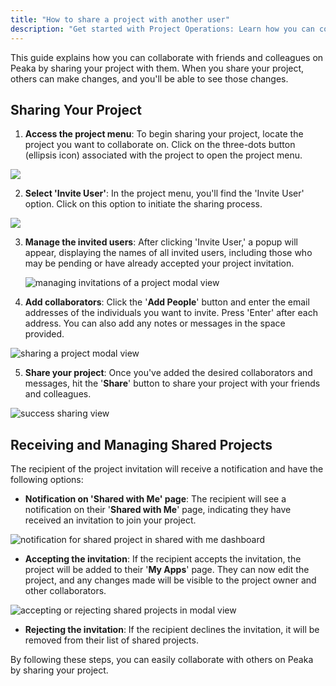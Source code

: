 ```yaml
---
title: "How to share a project with another user"
description: "Get started with Project Operations: Learn how you can collaborate by sharing your Peaka project."
---
```


This guide explains how you can collaborate with friends and colleagues on Peaka by sharing your project with them. When you share your project, others can make changes, and you'll be able to see those changes.

## Sharing Your Project

1. **Access the project menu**: To begin sharing your project, locate the project you want to collaborate on. Click on the three-dots button (ellipsis icon) associated with the project to open the project menu.

<img src="https://cdn.peaka.com/project-operations/click-3-dot.png" />

2. **Select 'Invite User'**: In the project menu, you'll find the 'Invite User' option. Click on this option to initiate the sharing process.

<img src="https://cdn.peaka.com/project-operations/share-app-1.png" />

3. **Manage the invited users**: After clicking 'Invite User,' a popup will appear, displaying the names of all invited users, including those who may be pending or have already accepted your project invitation.

   <img
     src="https://cdn.peaka.com/project-operations/share-app-2.png"
     alt="managing invitations of a project modal view"
   />

4. **Add collaborators**: Click the '**Add People**' button and enter the email addresses of the individuals you want to invite. Press 'Enter' after each address. You can also add any notes or messages in the space provided.

<img
  src="https://cdn.peaka.com/project-operations/share-app-3.png"
  alt="sharing a project modal view"
/>

5. **Share your project**: Once you've added the desired collaborators and messages, hit the '**Share**' button to share your project with your friends and colleagues.

<img
  src="https://cdn.peaka.com/project-operations/share-app-4.png"
  alt="success sharing view"
/>

## Receiving and Managing Shared Projects

The recipient of the project invitation will receive a notification and have the following options:

- **Notification on 'Shared with Me' page**: The recipient will see a notification on their '**Shared with Me**' page, indicating they have received an invitation to join your project.

<img
  src="https://cdn.peaka.com/project-operations/share-app-5.png"
  alt="notification for shared project in shared with me dashboard"
/>

- **Accepting the invitation**: If the recipient accepts the invitation, the project will be added to their '**My Apps**' page. They can now edit the project, and any changes made will be visible to the project owner and other collaborators.

<img
  src="https://cdn.peaka.com/project-operations/share-app-6.png"
  alt="accepting or rejecting shared projects in modal view"
/>

- **Rejecting the invitation**: If the recipient declines the invitation, it will be removed from their list of shared projects.

By following these steps, you can easily collaborate with others on Peaka by sharing your project.
